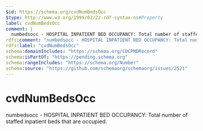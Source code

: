 ```yaml
---
$id: https://schema.org/cvdNumBedsOcc
$type: http://www.w3.org/1999/02/22-rdf-syntax-ns#Property
label: cvdNumBedsOcc
comment: |
  numbedsocc - HOSPITAL INPATIENT BED OCCUPANCY: Total number of staffed inpatient beds that are occupied.
rdfs:comment: "numbedsocc - HOSPITAL INPATIENT BED OCCUPANCY: Total number of staffed inpatient beds that are occupied."
rdfs:label: "cvdNumBedsOcc"
schema:domainIncludes: "https://schema.org/CDCPMDRecord"
schema:isPartOf: "https://pending.schema.org"
schema:rangeIncludes: "https://schema.org/Number"
schema:source: "https://github.com/schemaorg/schemaorg/issues/2521"
---
```


# cvdNumBedsOcc

numbedsocc - HOSPITAL INPATIENT BED OCCUPANCY: Total number of staffed inpatient beds that are occupied.

